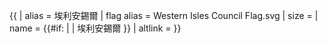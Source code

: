 {{ {{{1<noinclude>|country showdata</noinclude>}}}
| alias = 埃利安錫爾
| flag alias = Western Isles Council Flag.svg
| size = {{{size|}}}
| name = {{#if: {{{name|}}} | {{{name|}}} | 埃利安錫爾 }}
| altlink = {{{altlink|}}}
</noinclude>
}}